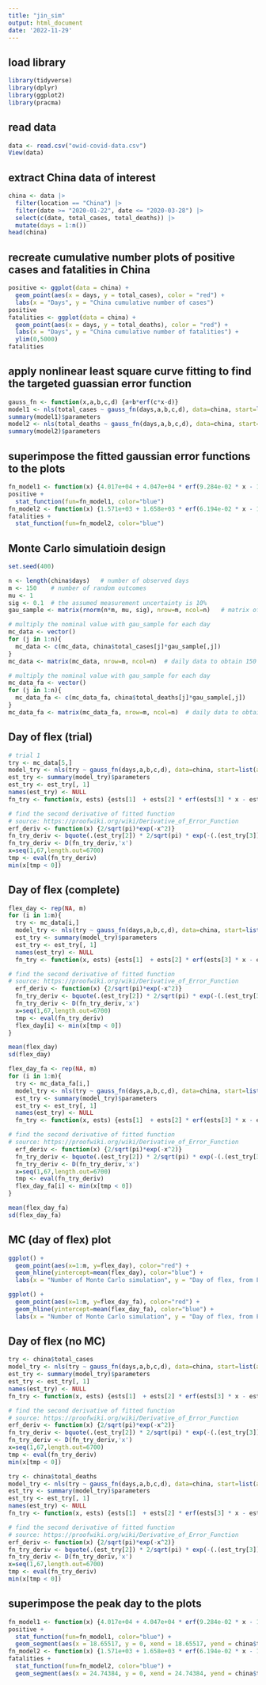 ```yaml
---
title: "jin_sim"
output: html_document
date: '2022-11-29'
---
```


## load library

```r
library(tidyverse)
library(dplyr)
library(ggplot2)
library(pracma)
```

## read data

```r
data <- read.csv("owid-covid-data.csv")
View(data)
```

## extract China data of interest

```r
china <- data |>
  filter(location == "China") |>
  filter(date >= "2020-01-22", date <= "2020-03-28") |>
  select(c(date, total_cases, total_deaths)) |>
  mutate(days = 1:n())
head(china)
```

## recreate cumulative number plots of positive cases and fatalities in China

```r
positive <- ggplot(data = china) +
  geom_point(aes(x = days, y = total_cases), color = "red") +
  labs(x = "Days", y = "China cumulative number of cases")
positive
fatalities <- ggplot(data = china) +
  geom_point(aes(x = days, y = total_deaths), color = "red") +
  labs(x = "Days", y = "China cumulative number of fatalities") +
  ylim(0,5000)
fatalities
```

## apply nonlinear least square curve fitting to find the targeted guassian error function

```r
gauss_fn <- function(x,a,b,c,d) {a+b*erf(c*x-d)}
model1 <- nls(total_cases ~ gauss_fn(days,a,b,c,d), data=china, start=list(a=10000,b=10000,c=0.1,d=1))
summary(model1)$parameters
model2 <- nls(total_deaths ~ gauss_fn(days,a,b,c,d), data=china, start=list(a=10000,b=10000,c=0.1,d=1))
summary(model2)$parameters
```

## superimpose the fitted gaussian error functions to the plots

```r
fn_model1 <- function(x) {4.017e+04 + 4.047e+04 * erf(9.284e-02 * x - 1.732e+00)}
positive +
  stat_function(fun=fn_model1, color="blue")
fn_model2 <- function(x) {1.571e+03 + 1.658e+03 * erf(6.194e-02 * x - 1.533e+00)}
fatalities +
  stat_function(fun=fn_model2, color="blue")
```

## Monte Carlo simulatioin design

```r
set.seed(400)

n <- length(china$days)   # number of observed days
m <- 150    # number of random outcomes
mu <- 1
sig <- 0.1  # the assumed measurement uncertainty is 10%
gau_sample <- matrix(rnorm(n*m, mu, sig), nrow=m, ncol=n)   # matrix of gaussian distribution

# multiply the nominal value with gau_sample for each day
mc_data <- vector()
for (j in 1:n){
  mc_data <- c(mc_data, china$total_cases[j]*gau_sample[,j])
}
mc_data <- matrix(mc_data, nrow=m, ncol=n)  # daily data to obtain 150 series of cases
```

```r
# multiply the nominal value with gau_sample for each day
mc_data_fa <- vector()
for (j in 1:n){
  mc_data_fa <- c(mc_data_fa, china$total_deaths[j]*gau_sample[,j])
}
mc_data_fa <- matrix(mc_data_fa, nrow=m, ncol=n)  # daily data to obtain 150 series of cases
```

## Day of flex (trial)

```r
# trial 1
try <- mc_data[5,]
model_try <- nls(try ~ gauss_fn(days,a,b,c,d), data=china, start=list(a=2200,b=2200,c=0.1,d=1))
est_try <- summary(model_try)$parameters
est_try <- est_try[, 1]
names(est_try) <- NULL
fn_try <- function(x, ests) {ests[1]  + ests[2] * erf(ests[3] * x - ests[4])}

# find the second derivative of fitted function
# source: https://proofwiki.org/wiki/Derivative_of_Error_Function
erf_deriv <- function(x) {2/sqrt(pi)*exp(-x^2)}
fn_try_deriv <- bquote(.(est_try[2]) * 2/sqrt(pi) * exp(-(.(est_try[3]) * x - .(est_try[4]))^2))
fn_try_deriv <- D(fn_try_deriv,'x')
x=seq(1,67,length.out=6700)
tmp <- eval(fn_try_deriv)
min(x[tmp < 0])
```

## Day of flex (complete)

```r
flex_day <- rep(NA, m)
for (i in 1:m){
  try <- mc_data[i,]
  model_try <- nls(try ~ gauss_fn(days,a,b,c,d), data=china, start=list(a=2200,b=2200,c=0.1,d=1))
  est_try <- summary(model_try)$parameters
  est_try <- est_try[, 1]
  names(est_try) <- NULL
  fn_try <- function(x, ests) {ests[1]  + ests[2] * erf(ests[3] * x - ests[4])}

# find the second derivative of fitted function
# source: https://proofwiki.org/wiki/Derivative_of_Error_Function
  erf_deriv <- function(x) {2/sqrt(pi)*exp(-x^2)}
  fn_try_deriv <- bquote(.(est_try[2]) * 2/sqrt(pi) * exp(-(.(est_try[3]) * x - .(est_try[4]))^2))
  fn_try_deriv <- D(fn_try_deriv,'x')
  x=seq(1,67,length.out=6700)
  tmp <- eval(fn_try_deriv)
  flex_day[i] <- min(x[tmp < 0])
}

mean(flex_day)
sd(flex_day)
```

```r
flex_day_fa <- rep(NA, m)
for (i in 1:m){
  try <- mc_data_fa[i,]
  model_try <- nls(try ~ gauss_fn(days,a,b,c,d), data=china, start=list(a=2200,b=2200,c=0.1,d=1))
  est_try <- summary(model_try)$parameters
  est_try <- est_try[, 1]
  names(est_try) <- NULL
  fn_try <- function(x, ests) {ests[1]  + ests[2] * erf(ests[3] * x - ests[4])}

# find the second derivative of fitted function
# source: https://proofwiki.org/wiki/Derivative_of_Error_Function
  erf_deriv <- function(x) {2/sqrt(pi)*exp(-x^2)}
  fn_try_deriv <- bquote(.(est_try[2]) * 2/sqrt(pi) * exp(-(.(est_try[3]) * x - .(est_try[4]))^2))
  fn_try_deriv <- D(fn_try_deriv,'x')
  x=seq(1,67,length.out=6700)
  tmp <- eval(fn_try_deriv)
  flex_day_fa[i] <- min(x[tmp < 0])
}

mean(flex_day_fa)
sd(flex_day_fa)
```

## MC (day of flex) plot

```r
ggplot() +
  geom_point(aes(x=1:m, y=flex_day), color="red") +
  geom_hline(yintercept=mean(flex_day), color="blue") +
  labs(x = "Number of Monte Carlo simulation", y = "Day of flex, from February 15")
```

```r
ggplot() +
  geom_point(aes(x=1:m, y=flex_day_fa), color="red") +
  geom_hline(yintercept=mean(flex_day_fa), color="blue") +
  labs(x = "Number of Monte Carlo simulation", y = "Day of flex, from February 15")
```

## Day of flex (no MC)

```r
try <- china$total_cases
model_try <- nls(try ~ gauss_fn(days,a,b,c,d), data=china, start=list(a=2200,b=2200,c=0.1,d=1))
est_try <- summary(model_try)$parameters
est_try <- est_try[, 1]
names(est_try) <- NULL
fn_try <- function(x, ests) {ests[1]  + ests[2] * erf(ests[3] * x - ests[4])}

# find the second derivative of fitted function
# source: https://proofwiki.org/wiki/Derivative_of_Error_Function
erf_deriv <- function(x) {2/sqrt(pi)*exp(-x^2)}
fn_try_deriv <- bquote(.(est_try[2]) * 2/sqrt(pi) * exp(-(.(est_try[3]) * x - .(est_try[4]))^2))
fn_try_deriv <- D(fn_try_deriv,'x')
x=seq(1,67,length.out=6700)
tmp <- eval(fn_try_deriv)
min(x[tmp < 0])
```

```r
try <- china$total_deaths
model_try <- nls(try ~ gauss_fn(days,a,b,c,d), data=china, start=list(a=2200,b=2200,c=0.1,d=1))
est_try <- summary(model_try)$parameters
est_try <- est_try[, 1]
names(est_try) <- NULL
fn_try <- function(x, ests) {ests[1]  + ests[2] * erf(ests[3] * x - ests[4])}

# find the second derivative of fitted function
# source: https://proofwiki.org/wiki/Derivative_of_Error_Function
erf_deriv <- function(x) {2/sqrt(pi)*exp(-x^2)}
fn_try_deriv <- bquote(.(est_try[2]) * 2/sqrt(pi) * exp(-(.(est_try[3]) * x - .(est_try[4]))^2))
fn_try_deriv <- D(fn_try_deriv,'x')
x=seq(1,67,length.out=6700)
tmp <- eval(fn_try_deriv)
min(x[tmp < 0])
```

## superimpose the peak day to the plots

```r
fn_model1 <- function(x) {4.017e+04 + 4.047e+04 * erf(9.284e-02 * x - 1.732e+00)}
positive +
  stat_function(fun=fn_model1, color="blue") +
  geom_segment(aes(x = 18.65517, y = 0, xend = 18.65517, yend = china$total_cases[19]), color="blue")
fn_model2 <- function(x) {1.571e+03 + 1.658e+03 * erf(6.194e-02 * x - 1.533e+00)}
fatalities +
  stat_function(fun=fn_model2, color="blue") +
  geom_segment(aes(x = 24.74384, y = 0, xend = 24.74384, yend = china$total_deaths[25]), color="blue")
```



